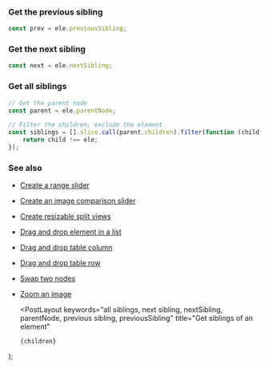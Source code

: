 
### Get the previous sibling

```js
const prev = ele.previousSibling;
```

### Get the next sibling

```js
const next = ele.nextSibling;
```

### Get all siblings

```js
// Get the parent node
const parent = ele.parentNode;

// Filter the children, exclude the element
const siblings = [].slice.call(parent.children).filter(function (child) {
    return child !== ele;
});
```

### See also

-   [Create a range slider](/create-a-range-slider)
-   [Create an image comparison slider](/create-an-image-comparison-slider)
-   [Create resizable split views](/create-resizable-split-views)
-   [Drag and drop element in a list](/drag-and-drop-element-in-a-list)
-   [Drag and drop table column](/drag-and-drop-table-column)
-   [Drag and drop table row](/drag-and-drop-table-row)
-   [Swap two nodes](/swap-two-nodes)
-   [Zoom an image](/zoom-an-image)

    <PostLayout
        keywords="all siblings, next sibling, nextSibling, parentNode, previous sibling, previousSibling"
        title="Get siblings of an element"
    >
        {children}
    </PostLayout>
);
